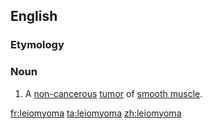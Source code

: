 ==English==
{{wikipedia}}
===Etymology===
{{rfe}}
===Noun===
{{en-noun|s|pl2=leiomyomata}}
# {{context|pathology}} A [[non-]][[cancerous]] [[tumor]] of [[smooth muscle]].

[[fr:leiomyoma]]
[[ta:leiomyoma]]
[[zh:leiomyoma]]